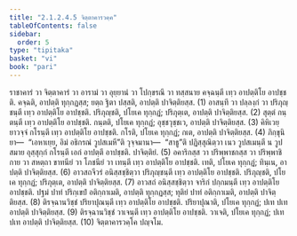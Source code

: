 ```yaml
---
title: "2.1.2.4.5 จิตฺตาคารวคฺค"
tableOfContents: false
sidebar:
  order: 5
type: "tipitaka"
basket: "vi"
book: "pari"
---
```



<DynamicBreadcrumb />

<Division number="235" book="pari">

<Paragraph number="921" book="pari">
ราชาคารํ วา จิตฺตาคารํ วา อารามํ วา อุยฺยานํ วา โปกฺขรณึ วา ทสฺสนาย คจฺฉนฺตี เทฺว อาปตฺติโย อาปชฺชติ. คจฺฉติ, อาปตฺติ ทุกฺกฏสฺส; ยตฺถ ฐิตา ปสฺสติ, อาปตฺติ ปาจิตฺติยสฺส. (1)
</Paragraph>

<Paragraph number="922" book="pari">
อาสนฺทึ วา ปลฺลงฺกํ วา ปริภุญฺชนฺตี เทฺว อาปตฺติโย อาปชฺชติ. ปริภุญฺชติ, ปโยเค ทุกฺกฏํ; ปริภุตฺเต, อาปตฺติ ปาจิตฺติยสฺส. (2)
</Paragraph>

<Paragraph number="923" book="pari">
สุตฺตํ กนฺตนฺตี เทฺว อาปตฺติโย อาปชฺชติ. กนฺตติ, ปโยเค ทุกฺกฏํ; อุชฺชวุชฺชเว, อาปตฺติ ปาจิตฺติยสฺส. (3)
</Paragraph>

<Paragraph number="924" book="pari">
คิหิเวยฺยาวจฺจํ กโรนฺตี เทฺว อาปตฺติโย อาปชฺชติ. กโรติ, ปโยเค ทุกฺกฏํ; กเต, อาปตฺติ ปาจิตฺติยสฺส. (4)
</Paragraph>

<Paragraph number="925" book="pari">
ภิกฺขุนิยา—  “เอหาเยฺย, อิมํ อธิกรณํ วูปสเมหี”ติ วุจฺจมานา—  “สาธู”ติ ปฏิสฺสุณิตฺวา เนว วูปสเมนฺตี น วูปสมาย อุสฺสุกฺกํ กโรนฺตี เอกํ อาปตฺตึ อาปชฺชติ. ปาจิตฺติยํ. (5)
</Paragraph>

<Paragraph number="926" book="pari">
อคาริกสฺส วา ปริพฺพาชกสฺส วา ปริพฺพาชิกาย วา สหตฺถา ขาทนียํ วา โภชนียํ วา เทนฺตี เทฺว อาปตฺติโย อาปชฺชติ. เทติ, ปโยเค ทุกฺกฏํ; ทินฺเน, อาปตฺติ ปาจิตฺติยสฺส. (6)
</Paragraph>

<Paragraph number="927" book="pari">
อาวสถจีวรํ อนิสฺสชฺชิตฺวา ปริภุญฺชนฺตี เทฺว อาปตฺติโย อาปชฺชติ. ปริภุญฺชติ, ปโยเค ทุกฺกฏํ; ปริภุตฺเต, อาปตฺติ ปาจิตฺติยสฺส. (7)
</Paragraph>

<Paragraph number="928" book="pari">
อาวสถํ อนิสฺสชฺชิตฺวา จาริกํ ปกฺกมนฺตี เทฺว อาปตฺติโย อาปชฺชติ. ปฐมํ ปาทํ ปริกฺเขปํ อติกฺกาเมติ, อาปตฺติ ทุกฺกฏสฺส; ทุติยํ ปาทํ อติกฺกาเมติ, อาปตฺติ ปาจิตฺติยสฺส. (8)
</Paragraph>

<Paragraph number="929" book="pari">
ติรจฺฉานวิชฺชํ ปริยาปุณนฺตี เทฺว อาปตฺติโย อาปชฺชติ. ปริยาปุณาติ, ปโยเค ทุกฺกฏํ; ปเท ปเท อาปตฺติ ปาจิตฺติยสฺส. (9)
</Paragraph>

<Paragraph number="930" book="pari">
ติรจฺฉานวิชฺชํ วาเจนฺตี เทฺว อาปตฺติโย อาปชฺชติ. วาเจติ, ปโยเค ทุกฺกฏํ; ปเท ปเท อาปตฺติ ปาจิตฺติยสฺส. (10)

</Paragraph>
</Division>

<Paragraph number="931" type="center" book="pari">
จิตฺตาคารวคฺโค ปญฺจโม.
</Paragraph>